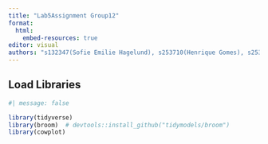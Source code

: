 ```yaml
---
title: "Lab5Assignment Group12"
format: 
  html:
    embed-resources: true
editor: visual
authors: "s132347(Sofie Emilie Hagelund), s253710(Henrique Gomes), s253689(Paula Meerjanssen), s252750(Shuyue Zhang), s253719(Eszter Hudra)"
---
```


## Load Libraries

```r
#| message: false  

library(tidyverse) 
library(broom)  # devtools::install_github("tidymodels/broom")
library(cowplot)
```

## 
